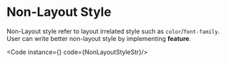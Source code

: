 
# Non-Layout Style

Non-Layout style refer to layout irrelated style such as `color`/`font-family`.
User can write better non-layout style by implementing **feature**.

<Code instance={<NonLayoutStyle />} code={NonLayoutStyleStr}/>

<Tips content="Checkout more about feature mechanism bellow."/>

